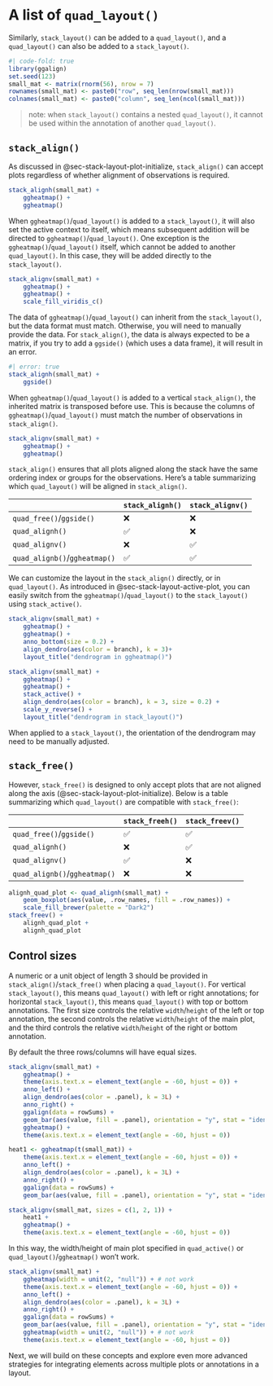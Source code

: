 # A list of `quad_layout()` {#sec-multiple-quad-layouts}
Similarly, `stack_layout()` can be added to a `quad_layout()`, and a
`quad_layout()` can also be added to a `stack_layout()`.

```r
#| code-fold: true
library(ggalign)
set.seed(123)
small_mat <- matrix(rnorm(56), nrow = 7)
rownames(small_mat) <- paste0("row", seq_len(nrow(small_mat)))
colnames(small_mat) <- paste0("column", seq_len(ncol(small_mat)))
```

> note: when `stack_layout()` contains a nested `quad_layout()`, it cannot be used
within the annotation of another `quad_layout()`. 

## `stack_align()`
As discussed in @sec-stack-layout-plot-initialize, `stack_align()` can accept
plots regardless of whether alignment of observations is required. 

```r
stack_alignh(small_mat) +
    ggheatmap() +
    ggheatmap()
```

When `ggheatmap()`/`quad_layout()` is added to a `stack_layout()`, it will also
set the active context to itself, which means subsequent addition will be
directed to `ggheatmap()`/`quad_layout()`. One exception is the
`ggheatmap()`/`quad_layout()` itself, which cannot be added to another
`quad_layout()`. In this case, they will be added directly to the
`stack_layout()`.

```r
stack_alignv(small_mat) +
    ggheatmap() +
    ggheatmap() +
    scale_fill_viridis_c()
```

The data of `ggheatmap()`/`quad_layout()` can inherit from the `stack_layout()`,
but the data format must match. Otherwise, you will need to manually provide the
data. For `stack_align()`, the data is always expected to be a matrix, if you
try to add a `ggside()` (which uses a data frame), it will result in an error.

```r
#| error: true
stack_alignh(small_mat) +
    ggside()
```

When `ggheatmap()`/`quad_layout()` is added to a vertical `stack_align()`, the
inherited matrix is transposed before use. This is because the columns of
`ggheatmap()`/`quad_layout()` must match the number of observations in
`stack_align()`.
```r
stack_alignv(small_mat) +
    ggheatmap() +
    ggheatmap()
```

`stack_align()` ensures that all plots aligned along the stack have the same
ordering index or groups for the observations. Here's a table summarizing which
`quad_layout()` will be aligned in `stack_align()`.

|                               | `stack_alignh()` | `stack_alignv()` |
| ----------------------------- | ---------------- | ---------------- |
| `quad_free()`/`ggside()`      | ❌               | ❌               |
| `quad_alignh()`               | ✅               | ❌               |
| `quad_alignv()`               | ❌               | ✅               |
| `quad_alignb()`/`ggheatmap()` | ✅               | ✅               |

We can customize the layout in the `stack_align()` directly, or in
`quad_layout()`. As introduced in @sec-stack-layout-active-plot, you can easily
switch from the `ggheatmap()`/`quad_layout()` to the `stack_layout()` using
`stack_active()`.

::: {.grid}

::: {.g-col-6}
```r
stack_alignv(small_mat) +
    ggheatmap() +
    ggheatmap() +
    anno_bottom(size = 0.2) +
    align_dendro(aes(color = branch), k = 3)+
    layout_title("dendrogram in ggheatmap()")
```
:::

::: {.g-col-6}
```r
stack_alignv(small_mat) +
    ggheatmap() +
    ggheatmap() +
    stack_active() +
    align_dendro(aes(color = branch), k = 3, size = 0.2) +
    scale_y_reverse() +
    layout_title("dendrogram in stack_layout()")
```
:::

:::

When applied to a `stack_layout()`, the orientation of the dendrogram may need
to be manually adjusted.

## `stack_free()`
However, `stack_free()` is designed to only accept plots that are not aligned
along the axis (@sec-stack-layout-plot-initialize). Below is a table summarizing
which `quad_layout()` are compatible with `stack_free()`:

|                               | `stack_freeh()` | `stack_freev()` |
| ----------------------------- | --------------- | --------------- |
| `quad_free()`/`ggside()`      | ✅              | ✅              |
| `quad_alignh()`               | ❌              | ✅              |
| `quad_alignv()`               | ✅              | ❌              |
| `quad_alignb()`/`ggheatmap()` | ❌              | ❌              |


```r
alignh_quad_plot <- quad_alignh(small_mat) +
    geom_boxplot(aes(value, .row_names, fill = .row_names)) +
    scale_fill_brewer(palette = "Dark2")
stack_freev() +
    alignh_quad_plot +
    alignh_quad_plot
```

## Control sizes
A numeric or a unit object of length 3 should be provided in
`stack_align()`/`stack_free()` when placing a `quad_layout()`. For vertical
`stack_layout()`, this means `quad_layout()` with left or right annotations; for
horizontal `stack_layout()`, this means `quad_layout()` with top or bottom
annotations. The first size controls the relative `width`/`height` of the left
or top annotation, the second controls the relative `width`/`height` of the main
plot, and the third controls the relative `width`/`height` of the right or
bottom annotation. 

By default the three rows/columns will have equal sizes.
```r
stack_alignv(small_mat) +
    ggheatmap() +
    theme(axis.text.x = element_text(angle = -60, hjust = 0)) +
    anno_left() +
    align_dendro(aes(color = .panel), k = 3L) +
    anno_right() +
    ggalign(data = rowSums) +
    geom_bar(aes(value, fill = .panel), orientation = "y", stat = "identity") +
    ggheatmap() +
    theme(axis.text.x = element_text(angle = -60, hjust = 0))
```

```r
heat1 <- ggheatmap(t(small_mat)) +
    theme(axis.text.x = element_text(angle = -60, hjust = 0)) +
    anno_left() +
    align_dendro(aes(color = .panel), k = 3L) +
    anno_right() +
    ggalign(data = rowSums) +
    geom_bar(aes(value, fill = .panel), orientation = "y", stat = "identity")

stack_alignv(small_mat, sizes = c(1, 2, 1)) +
    heat1 +
    ggheatmap() +
    theme(axis.text.x = element_text(angle = -60, hjust = 0))
```

In this way, the width/height of main plot specified in `quad_active()` or
`quad_layout()`/`ggheatmap()` won't work.
```r
stack_alignv(small_mat) +
    ggheatmap(width = unit(2, "null")) + # not work
    theme(axis.text.x = element_text(angle = -60, hjust = 0)) +
    anno_left() +
    align_dendro(aes(color = .panel), k = 3L) +
    anno_right() +
    ggalign(data = rowSums) +
    geom_bar(aes(value, fill = .panel), orientation = "y", stat = "identity") +
    ggheatmap(width = unit(2, "null")) + # not work
    theme(axis.text.x = element_text(angle = -60, hjust = 0))
```

Next, we will build on these concepts and explore even more advanced strategies
for integrating elements across multiple plots or annotations in a layout.

